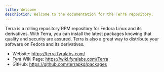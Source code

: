 ```yaml
---
title: Welcome
description: Welcome to the documentation for the Terra repository.
---
```


Terra is a rolling repository RPM repository for Fedora Linux and its derivatives.
With Terra, you can install the latest packages knowing that quality and security are assured.
Terra is also a great way to distribute your software on Fedora and its derivatives.

- Website: https://terra.fyralabs.com/
- Fyra Wiki Page: https://wiki.fyralabs.com/Terra
- GitHub: https://github.com/terrapkg/packages
